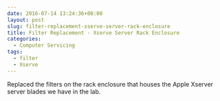 ```yaml
---
date: 2016-07-14 13:24:36+00:00
layout: post
slug: filter-replacement-xserve-server-rack-enclosure
title: Filter Replacement - Xserve Server Rack Enclosure
categories:
  - Computer Servicing
tags:
  - filter
  - Xserve
---
```


Replaced the filters on the rack enclosure that houses the Apple Xserver server blades we have in the lab.
